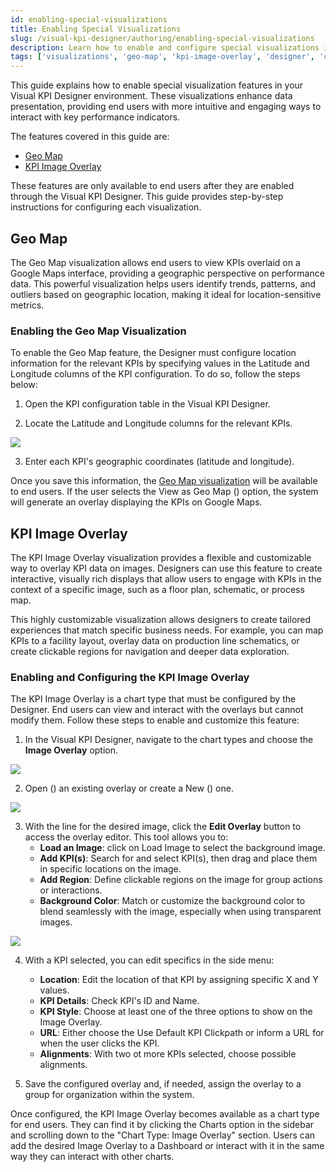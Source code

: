 ```yaml
---
id: enabling-special-visualizations
title: Enabling Special Visualizations
slug: /visual-kpi-designer/authoring/enabling-special-visualizations
description: Learn how to enable and configure special visualizations in Visual KPI Designer, including Geo Map and KPI Image Overlay, to enhance data presentation and user interaction.
tags: ['visualizations', 'geo-map', 'kpi-image-overlay', 'designer', 'charts', 'data-visualization', 'customization']
---
```


<head>
  <title>Enabling Special Visualizations</title>
  <meta name="keywords" content="visualizations, geo map, geomap, kpi image overlay, visual kpi designer, charts, data visualization, end-user, customization, google maps, interactive kpi overlays"/>
</head>


This guide explains how to enable special visualization features in your Visual KPI Designer environment. These visualizations enhance data presentation, providing end users with more intuitive and engaging ways to interact with key performance indicators.

The features covered in this guide are:

- [Geo Map](#geo-map)
- [KPI Image Overlay](kpi-image-overlay)

These features are only available to end users after they are enabled through the Visual KPI Designer. This guide provides step-by-step instructions for configuring each visualization.

## Geo Map

The Geo Map visualization allows end users to view KPIs overlaid on a Google Maps interface, providing a geographic perspective on performance data. This powerful visualization helps users identify trends, patterns, and outliers based on geographic location, making it ideal for location-sensitive metrics.

### Enabling the Geo Map Visualization

To enable the Geo Map feature, the Designer must configure location information for the relevant KPIs by specifying values in the Latitude and Longitude columns of the KPI configuration. To do so, follow the steps below:

1. Open the KPI configuration table in the Visual KPI Designer.

2. Locate the Latitude and Longitude columns for the relevant KPIs.

<Image src="media/designer/authoring/kpis/enabling-special-visualization/geo-map-latitude-longitude.png"/>

3. Enter each KPI's geographic coordinates (latitude and longitude). 

Once you save this information, the [Geo Map visualization](docs/end-user/basic-navigation/visualization#view-as-geo-map) will be available to end users. If the user selects the View as Geo Map (<SvgFont icon="264"/>) option, the system will generate an overlay displaying the KPIs on Google Maps.

## KPI Image Overlay

The KPI Image Overlay visualization provides a flexible and customizable way to overlay KPI data on images. Designers can use this feature to create interactive, visually rich displays that allow users to engage with KPIs in the context of a specific image, such as a floor plan, schematic, or process map.

This highly customizable visualization allows designers to create tailored experiences that match specific business needs. For example, you can map KPIs to a facility layout, overlay data on production line schematics, or create clickable regions for navigation and deeper data exploration.

### Enabling and Configuring the KPI Image Overlay

The KPI Image Overlay is a chart type that must be configured by the Designer. End users can view and interact with the overlays but cannot modify them. Follow these steps to enable and customize this feature:

1. In the Visual KPI Designer, navigate to the chart types and choose the **Image Overlay** option.

<Image src="media/designer/authoring/kpis/enabling-special-visualization/image-overlay-menu.png" size="300px"/>

2. Open (<PngFont name='open28' />) an existing overlay or create a New (<PngFont name='new28' />) one.

<Image src="media/designer/authoring/kpis/enabling-special-visualization/image-overlay-edit-overlay.png"/>

3. With the line for the desired image, click the **Edit Overlay** button to access the overlay editor. This tool allows you to:
    - **Load an Image**: click on Load Image to select the background image.
    - **Add KPI(s)**: Search for and select KPI(s), then drag and place them in specific locations on the image.
    - **Add Region**: Define clickable regions on the image for group actions or interactions.
    - **Background Color**: Match or customize the background color to blend seamlessly with the image, especially when using transparent images.

<Image src="media/designer/authoring/kpis/enabling-special-visualization/image-overlay-editor.png"/>

4. With a KPI selected, you can edit specifics in the side menu:

    - **Location**: Edit the location of that KPI by assigning specific X and Y values.
    - **KPI Details**: Check KPI's ID and Name.
    - **KPI Style**: Choose at least one of the three options to show on the Image Overlay.
    - **URL**: Either choose the Use Default KPI Clickpath or inform a URL for when the user clicks the KPI.
    - **Alignments**: With two ot more KPIs selected, choose possible alignments.

5. Save the configured overlay and, if needed, assign the overlay to a group for organization within the system.

Once configured, the KPI Image Overlay becomes available as a chart type for end users. They can find it by clicking the Charts option in the sidebar and scrolling down to the "Chart Type: Image Overlay" section. Users can add the desired Image Overlay to a Dashboard or interact with it in the same way they can interact with other charts.